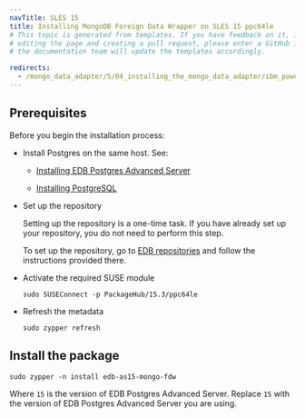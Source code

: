 ```yaml
---
navTitle: SLES 15
title: Installing MongoDB Foreign Data Wrapper on SLES 15 ppc64le
# This topic is generated from templates. If you have feedback on it, instead of
# editing the page and creating a pull request, please enter a GitHub issue and
# the documentation team will update the templates accordingly.

redirects:
  - /mongo_data_adapter/5/04_installing_the_mongo_data_adapter/ibm_power_ppc64le/mongo_sles15_ppcle
---
```


## Prerequisites

Before you begin the installation process:

- Install Postgres on the same host. See:

  - [Installing EDB Postgres Advanced Server](/epas/latest/installing/)

  - [Installing PostgreSQL](https://www.postgresql.org/download/)

- Set up the repository

  Setting up the repository is a one-time task. If you have already set up your repository, you do not need to perform this step.

  To set up the repository, go to [EDB repositories](https://www.enterprisedb.com/repos-downloads) and follow the instructions provided there.

- Activate the required SUSE module

  ```shell
  sudo SUSEConnect -p PackageHub/15.3/ppc64le

  ```

- Refresh the metadata
  ```shell
  sudo zypper refresh
  ```

## Install the package

```shell
sudo zypper -n install edb-as15-mongo-fdw
```

Where `15` is the version of EDB Postgres Advanced Server. Replace `15` with the version of EDB Postgres Advanced Server you are using.
